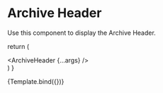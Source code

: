 
<Meta title="Components" component={ArchiveHeader} />

# Archive Header

Use this component to display the Archive Header.

  return (
    <div className="min-h-screen flex items-center justify-center">
      <ArchiveHeader {...args} />
    </div>
  )
}

<Canvas>
  <Story
    name="Archive Header"
    args={{
      title: 'Archive Title',
      description: 'The archive header description should be a short sentance.'
    }}
  >
    {Template.bind({})}
  </Story>
</Canvas>
